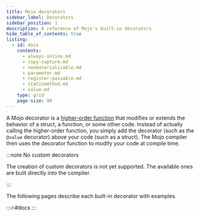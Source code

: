 ```yaml
---
title: Mojo decorators
sidebar_label: Decorators
sidebar_position: 1
description: A reference of Mojo's built-in decorators
hide_table_of_contents: true
listing:
  - id: docs
    contents:
      - always-inline.md
      - copy-capture.md
      - nonmaterializable.md
      - parameter.md
      - register-passable.md
      - staticmethod.md
      - value.md
    type: grid
    page-size: 99
---
```


A Mojo decorator is a [higher-order
function](https://en.wikipedia.org/wiki/Higher-order_function) that modifies or
extends the behavior of a struct, a function, or some other code. Instead of
actually calling the higher-order function, you simply add the decorator (such
as the `@value` decorator) above your code (such as a struct). The Mojo
compiler then uses the decorator function to modify your code at compile time.

:::note No custom decorators

The creation of custom decorators is not yet supported. The available ones are
built directly into the compiler.

:::

The following pages describe each built-in decorator with examples.

:::🔥#docs
:::

